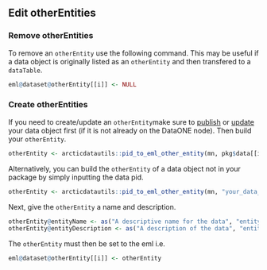 ## Edit otherEntities

### Remove otherEntities

To remove an `otherEntity` use the following command. This may be useful if a data object is originally listed as an `otherEntity` and then transfered to a `dataTable`.

```r
eml@dataset@otherEntity[[i]] <- NULL
```

### Create otherEntities

If you need to create/update an `otherEntity`make sure to [publish](#publish-an-object) or [update](#update-an-object) your data object first (if it is not already on the DataONE node). Then build your `otherEntity`.

```r
otherEntity <- arcticdatautils::pid_to_eml_other_entity(mn, pkg$data[[i]])[[1]]
```

Alternatively, you can build the `otherEntity` of a data object not in your package by simply inputting the data pid.

```r
otherEntity <- arcticdatautils::pid_to_eml_other_entity(mn, "your_data_pid")[[1]]
```

Next, give the `otherEntity` a name and description.

```r
otherEntity@entityName <- as("A descriptive name for the data", "entityName")
otherEntity@entityDescription <- as("A description of the data", "entityDescription")
```

The `otherEntity` must then be set to the eml i.e. 

``` r
eml@dataset@otherEntity[[i]] <- otherEntity
```

